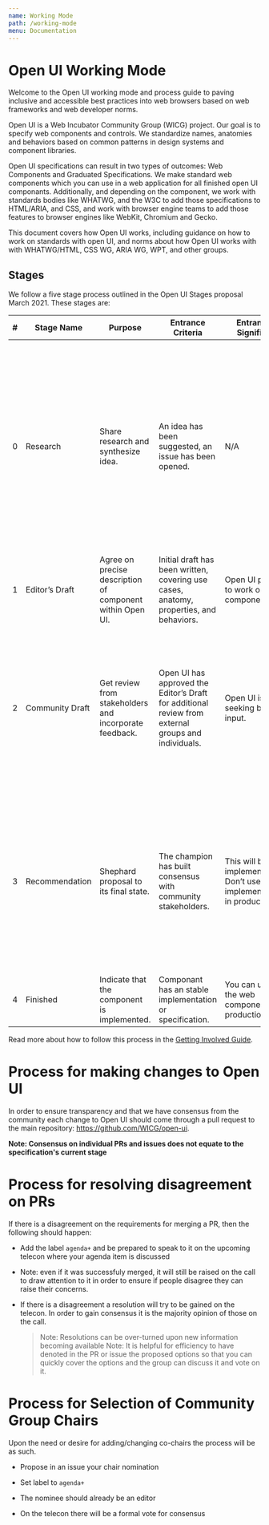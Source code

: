 ```yaml
---
name: Working Mode
path: /working-mode
menu: Documentation
---
```


# Open UI Working Mode

Welcome to the Open UI working mode and process guide to paving inclusive and accessible best practices into web browsers based on web frameworks and web developer norms.

Open UI is a Web Incubator Community Group (WICG) project. Our goal is to specify web components and controls. We standardize names, anatomies and behaviors based on common patterns in design systems and component libraries.

Open UI specifications can result in two types of outcomes: Web Components and Graduated Specifications. We make standard web components which you can use in a web application for all finished open UI componants. Additionally, and depending on the component, we work with standards bodies like WHATWG, and the W3C to add those specifications to HTML/ARIA, and CSS, and work with browser engine teams to add those features to browser engines like WebKit, Chromium and Gecko.

This document covers how Open UI works, including guidance on how to work on standards with open UI, and norms about how Open UI works with with WHATWG/HTML, CSS WG, ARIA WG, WPT, and other groups.

## Stages

We follow a five stage process outlined in the Open UI Stages proposal March 2021. These stages are:

| #   | Stage Name      | Purpose                                                   | Entrance Criteria                                                                                   | Entrance Signifies                                                    | Exit Criteria                                                                                                                                                                                                                      |
| --- | --------------- | --------------------------------------------------------- | --------------------------------------------------------------------------------------------------- | --------------------------------------------------------------------- | ---------------------------------------------------------------------------------------------------------------------------------------------------------------------------------------------------------------------------------- |
| 0   | Research        | Share research and synthesize idea.                       | An idea has been suggested, an issue has been opened.                                               | N/A                                                                   | A champion has been identified. Research incorporating historical precedence and stakeholder perspectives has been performed and summarized in a proposal. Research and proposal haves approval from two Open UI editors or chairs. |
| 1   | Editor’s Draft  | Agree on precise description of component within Open UI. | Initial draft has been written, covering use cases, anatomy, properties, and behaviors.             | Open UI plans to work on this component.                              | Spec has been reviewed and approved by two Open UI editors or chairs.                                                                                                                                                              |
| 2   | Community Draft | Get review from stakeholders and incorporate feedback.    | Open UI has approved the Editor’s Draft for additional review from external groups and individuals. | Open UI is seeking broad input.                                       | Spec has sign off from stakeholders including ARIA, I18n, privacy, WHATWG, CSSWG, Browser Implementers, Web Developers, library authors, and other stakeholders.                                                                   |
| 3   | Recommendation  | Shephard proposal to its final state.                     | The champion has built consensus with community stakeholders.                                       | This will be implemented. Don’t use the implementation in production. | A decision on whether to add component to the web platform. Web component is implemented and/or specification graduated to a standards body. Conformance tests and web developer documentation are written.                        |
| 4   | Finished        | Indicate that the component is implemented.               | Componant has an stable implementation or specification.                                            | You can use the web component in production.                          | N/A                                                                                                                                                                                                                                |

Read more about how to follow this process in the [Getting Involved Guide](/get-involved).

# Process for making changes to Open UI

In order to ensure transparency and that we have consensus from the community each change to Open UI should come through a pull request to the main repository: https://github.com/WICG/open-ui.

**Note: Consensus on individual PRs and issues does not equate to the specification's current stage**

# Process for resolving disagreement on PRs

If there is a disagreement on the requirements for merging a PR, then the following should happen:

- Add the label `agenda+` and be prepared to speak to it on the upcoming
  telecon where your agenda item is discussed
- Note: even if it was successfuly merged, it will still be raised on the call
  to draw attention to it in order to ensure if people disagree they can raise their
  concerns.
- If there is a disagreement a resolution will try to be gained on the telecon. In order
  to gain consensus it is the majority opinion of those on the call.

  > Note: Resolutions can be over-turned upon new information becoming available
  > Note: It is helpful for efficiency to have denoted in the PR or issue the proposed
  > options so that you can quickly cover the options and the group can discuss it and
  > vote on it.

# Process for Selection of Community Group Chairs

Upon the need or desire for adding/changing co-chairs the process will be as such.

- Propose in an issue your chair nomination
- Set label to `agenda+`
- The nominee should already be an editor

- On the telecon there will be a formal vote for consensus
